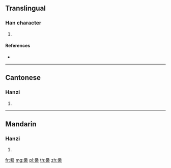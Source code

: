 {{character info/new}}
==Translingual==

===Han character===
{{Han char|rn=120|rad=糸|as=06|sn=12|four=90903|canj=FQVIF}}

# {{defn|Han|sort=糸06}}

====References====
* {{Han ref|kx=0923.160|dkj=27442|dj=1358.100|hdz=53399.050|uh=7D6D|ud=32109|bh=DAF3|bd=56051}}

----

==Cantonese==

===Hanzi===
{{yue-hanzi|jyut=gyun3|y=gyun3}}

# {{defn|lang=yue|sort=糸06}}

----

==Mandarin==

===Hanzi===
{{cmn-hanzi|pin=[[quàn]] ([[quan4]])|wg=ch'üan<sup>4</sup>}}

# {{defn|lang=cmn|sort=糸06}}

[[fr:絭]]
[[mg:絭]]
[[pl:絭]]
[[th:絭]]
[[zh:絭]]